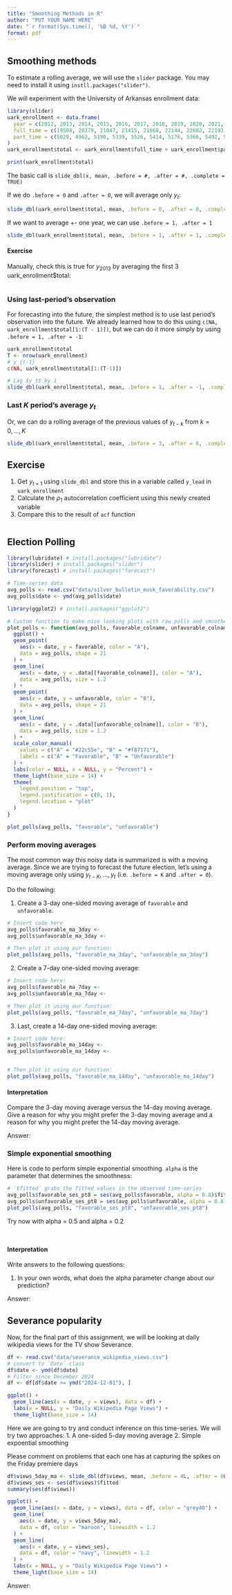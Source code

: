 ```yaml
---
title: "Smoothing Methods in R"
author: "PUT YOUR NAME HERE"
date: "`r format(Sys.time(), '%B %d, %Y')`"
format: pdf
---
```


## Smoothing methods

To estimate a rolling average, we will use the `slider` package. You may need to install it using `instll.packages("slider")`.

We will experiment with the University of Arkansas enrollment data:

```r
library(slider)
uark_enrollment <- data.frame(
  year = c(2012, 2013, 2014, 2015, 2016, 2017, 2018, 2019, 2020, 2021, 2022, 2023, 2024),
  full_time = c(19508, 20379, 21047, 21415, 21668, 22144, 22602, 22193, 22070, 23282, 25214, 28426, 29886),
  part_time = c(5029, 4962, 5190, 5339, 5526, 5414, 5176, 5366, 5492, 5786, 5722, 3714, 3724)
)
uark_enrollment$total <- uark_enrollment$full_time + uark_enrollment$part_time

print(uark_enrollment$total)
```

The basic call is 
`slide_dbl(x, mean, .before = #, .after = #, .complete = TRUE)`

If we do `.before = 0` and `.after = 0`, we will average only $y_t$:

```r
slide_dbl(uark_enrollment$total, mean, .before = 0, .after = 0, .complete = TRUE)
```

If we want to average +- one year, we can use `.before = 1, .after = 1`

```r
slide_dbl(uark_enrollment$total, mean, .before = 1, .after = 1, .complete = TRUE)
```


#### Exercise

Manually, check this is true for $y_{2013}$ by averaging the first 3 uark_enrollment$total:

```r

```


### Using last-period's observation

For forecasting into the future, the simplest method is to use last period's observation into the future. 
We already learned how to do this using `c(NA, uark_enrollment$total[1:(T - 1)])`, but we can do it more simply by using `.before = 1, .after = -1`:

```r
uark_enrollment$total
T <- nrow(uark_enrollment)
# y_{t-1}
c(NA, uark_enrollment$total[1:(T-1)])

# Lag $y_t$ by 1
slide_dbl(uark_enrollment$total, mean, .before = 1, .after = -1, .complete = TRUE)
```

### Last $K$ period's average $y_t$

Or, we can do a rolling average of the previous values of $y_{t-k}$ from $k = 0, \dots, K$

```r
slide_dbl(uark_enrollment$total, mean, .before = 3, .after = 0, .complete = TRUE)
```


## Exercise

1. Get $y_{t+1}$ using `slide_dbl` and store this in a variable called `y_lead` in `uark_enrollment`
2. Calculate the $\rho_1$ autocorrelation coefficient using this newly created variable
3. Compare this to the result of `acf` function

```r

```


## Election Polling

```r
library(lubridate) # install.packages("lubridate")
library(slider) # install.packages("slider")
library(forecast) # install.packages("forecast")

# Time-series data
avg_polls <- read.csv("data/silver_bulletin_musk_favorability.csv")
avg_polls$date <- ymd(avg_polls$date)
```

```r
library(ggplot2) # install.packages("ggplot2")

# Custom function to make nice looking plots with raw polls and smoothed
plot_polls <- function(avg_polls, favorable_colname, unfavorable_colname) {
  ggplot() +
  geom_point(
    aes(x = date, y = favorable, color = "A"),
    data = avg_polls, shape = 21
  ) +
  geom_line(
    aes(x = date, y = .data[[favorable_colname]], color = "A"),
    data = avg_polls, size = 1.2
  ) +
  geom_point(
    aes(x = date, y = unfavorable, color = "B"),
    data = avg_polls, shape = 21
  ) +
  geom_line(
    aes(x = date, y = .data[[unfavorable_colname]], color = "B"),
    data = avg_polls, size = 1.2
  ) +
  scale_color_manual(
    values = c("A" = "#22c55e", "B" = "#f87171"),
    labels = c("A" = "Favorable", "B" = "Unfavorable")
  ) +
  labs(color = NULL, x = NULL, y = "Percent") +
  theme_light(base_size = 14) +
  theme(
    legend.position = "top",
    legend.justification = c(0, 1),
    legend.location = "plot"
  )
}
```

```r
plot_polls(avg_polls, "favorable", "unfavorable")
```


### Perform moving averages

The most common way this noisy data is summarized is with a moving average. Since we are trying to forecast the future election, let's using a moving average only using $y_{t-K}, ..., y_t$ (i.e. `.before = K` and `.after = 0`). 

Do the following:

1. Create a 3-day one-sided moving average of `favorable` and `unfavorable`.

```r
# Insert code here
avg_polls$favorable_ma_3day <- 
avg_polls$unfavorable_ma_3day <-

# Then plot it using our function:
plot_polls(avg_polls, "favorable_ma_3day", "unfavorable_ma_3day")
```

2. Create a 7-day one-sided moving average:

```r
# Insert code here:
avg_polls$favorable_ma_7day <- 
avg_polls$unfavorable_ma_7day <-

# Then plot it using our function:
plot_polls(avg_polls, "favorable_ma_7day", "unfavorable_ma_7day")
```

3. Last, create a 14-day one-sided moving average:

```r
# Insert code here:
avg_polls$favorable_ma_14day <- 
avg_polls$unfavorable_ma_14day <-


# Then plot it using our function:
plot_polls(avg_polls, "favorable_ma_14day", "unfavorable_ma_14day")
```


#### Interpretation

Compare the 3-day moving average versus the 14-day moving average. 
Give a reason for why you might prefer the 3-day moving average and a reason for why you might prefer the 14-day moving average.

Answer:









### Simple exponential smoothing

Here is code to perform simple exponential smoothing. `alpha` is the parameter that determines the smoothness:

```r
# `$fitted` grabs the fitted values in the observed time-series
avg_polls$favorable_ses_pt8 = ses(avg_polls$favorable, alpha = 0.8)$fitted
avg_polls$unfavorable_ses_pt8 = ses(avg_polls$unfavorable, alpha = 0.8)$fitted
plot_polls(avg_polls, "favorable_ses_pt8", "unfavorable_ses_pt8")
```

Try now with alpha = 0.5 and alpha = 0.2

```r

```

```r

```


#### Interpretation

Write answers to the following questions:

1.  In your own words, what does the alpha parameter change about our prediction?

Answer:




## Severance popularity

Now, for the final part of this assignment, we will be looking at daily wikipedia views for the TV show Severance.

```r
df <- read.csv("data/severance_wikipedia_views.csv")
# convert to `Date` class
df$date <- ymd(df$date)
# Filter since December 2024
df <- df[df$date >= ymd("2024-12-01"), ]

ggplot() + 
  geom_line(aes(x = date, y = views), data = df) + 
  labs(x = NULL, y = "Daily Wikipedia Page Views") + 
  theme_light(base_size = 14)
```

Here we are going to try and conduct inference on this time-series.
We will try two approaches:
1. A one-sided 5-day moving average
2. Simple expoential smoothing

Please comment on problems that each one has at capturing the spikes on the Friday premiere days

```r
df$views_5day_ma <- slide_dbl(df$views, mean, .before = 4L, .after = 0L, .complete = TRUE)
df$views_ses <- ses(df$views)$fitted
summary(ses(df$views))

ggplot() + 
  geom_line(aes(x = date, y = views), data = df, color = "grey40") + 
  geom_line(
    aes(x = date, y = views_5day_ma), 
    data = df, color = "maroon", linewidth = 1.2
  ) + 
  geom_line(
    aes(x = date, y = views_ses), 
    data = df, color = "navy", linewidth = 1.2
  ) + 
  labs(x = NULL, y = "Daily Wikipedia Page Views") + 
  theme_light(base_size = 14)
```


Answer:





